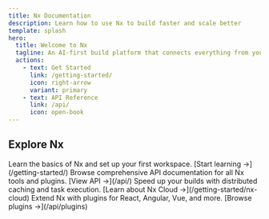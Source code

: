 ```yaml
---
title: Nx Documentation
description: Learn how to use Nx to build faster and scale better
template: splash
hero:
  title: Welcome to Nx
  tagline: An AI-first build platform that connects everything from your editor to CI. Helping you deliver fast, without breaking things.
  actions:
    - text: Get Started
      link: /getting-started/
      icon: right-arrow
      variant: primary
    - text: API Reference
      link: /api/
      icon: open-book
---
```



## Explore Nx

<CardGrid stagger>
  <Card title="Getting Started" icon="rocket">
    Learn the basics of Nx and set up your first workspace. [Start learning
    →](/getting-started/)
  </Card>
  <Card title="API Reference" icon="document">
    Browse comprehensive API documentation for all Nx tools and plugins. [View
    API →](/api/)
  </Card>
  <Card title="Nx Cloud" icon="cloud">
    Speed up your builds with distributed caching and task execution. [Learn
    about Nx Cloud →](/getting-started/nx-cloud)
  </Card>
  <Card title="Plugins" icon="puzzle">
    Extend Nx with plugins for React, Angular, Vue, and more. [Browse plugins
    →](/api/plugins)
  </Card>
</CardGrid>

